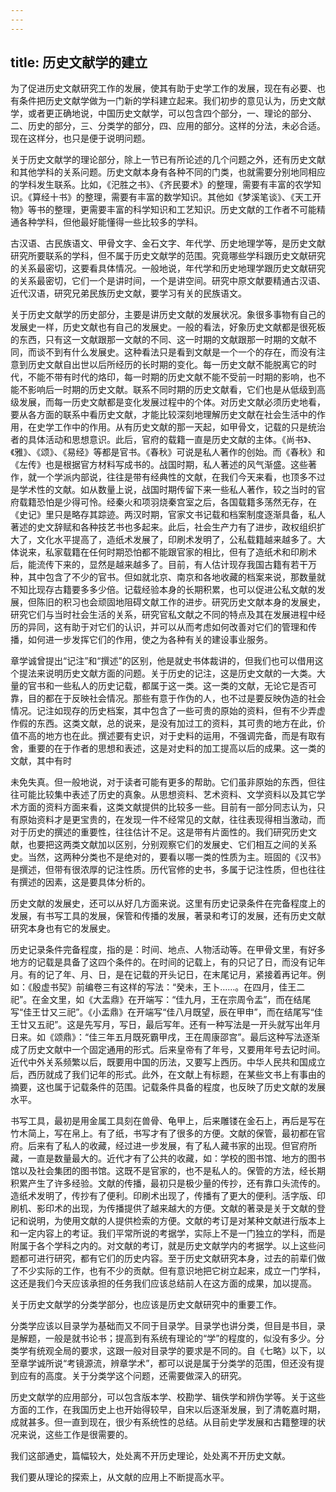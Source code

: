 ```yaml
---
---
---
```

title: 历史文献学的建立
---



为了促进历史文献研究工作的发展，使其有助于史学工作的发展，现在有必要、也有条件把历史文献学做为一门新的学科建立起来。我们初步的意见认为，历史文献学，或者更正确地说，中国历史文献学，可以包含四个部分，一、理论的部分、二、历史的部分，三、分类学的部分，四、应用的部分。这样的分法，未必合适。现在这样分，也只是便于说明问题。

关于历史文献学的理论部分，除上一节已有所论述的几个问题之外，还有历史文献和其他学科的关系问题。历史文献本身有各种不同的门类，也就需要分别地同相应的学科发生联系。比如，《汜胜之书》、《齐民要术》的整理，需要有丰富的农学知识。《算经十书》的整理，需要有丰富的数学知识。其他如《梦溪笔谈》、《天工开物》等书的整理，更需要丰富的科学知识和工艺知识。历史文献的工作者不可能精通各种学科，但他最好能懂得一些比较多的学科。

古汉语、古民族语文、甲骨文字、金石文字、年代学、历史地理学等，是历史文献研究所要联系的学科，但不属于历史文献学的范围。究竟哪些学科跟历史文献研究的关系最密切，这要看具体情况。一般地说，年代学和历史地理学跟历史文献研究的关系最密切，它们一个是讲时间，一个是讲空间。研究中原文献要精通古汉语、近代汉语，研究兄弟民族历史文献，要学习有关的民族语文。

关于历史文献学的历史部分，主要是讲历史文献的发展状况。象很多事物有自己的发展史一样，历史文献也有自己的发展史。一般的看法，好象历史文献都是很死板的东西，只有这一文献跟那一文献的不同、这一时期的文献跟那一时期的文献不同，而谈不到有什么发展史。这种看法只是看到文献是一个一个的存在，而没有注意到历史文献自出世以后所经历的长时期的变化。每一历史文献不能脱离它的时代，不能不带有时代的烙印，每一时期的历史文献不能不受前一时期的影响，也不能不影响后一时期的历史文献。联系不同时期的历史文献看，它们也是从低级到高级发展，而每一历史文献都是变化发展过程中的个体。对历史文献必须历史地看，要从各方面的联系中看历史文献，才能比较深刻地理解历史文献在社会生活中的作用，在史学工作中的作用。从有历史文献的那一天起，如甲骨文，记载的只是统治者的具体活动和思想意识。此后，官府的载籍一直是历史文献的主体。《尚书》、《雅》、《颂》、《易经》等都是官书。《春秋》可说是私人著作的创始。而《春秋》和《左传》也是根据官方材料写成书的。战国时期，私人著述的风气渐盛。这些著作，就一个学派内部说，往往是带有经典性的文献，在我们今天来看，也顶多不过是学术性的文献。如从数量上说，战国时期传留下来一些私人著作，较之当时的官府载籍恐怕是少得可怜。经秦火和项羽烧秦宫室之后，各国载籍多荡然无存，在《史记》里只是略存其踪迹。两汉时期，官家文书记载和档案制度逐渐具备，私人著述的史文辞赋和各种技艺书也多起来。此后，社会生产力有了进步，政权组织扩大了，文化水平提高了，造纸术发展了，印刷术发明了，公私载籍越来越多了。大体说来，私家载籍在任何时期恐怕都不能跟官家的相比，但有了造纸术和印刷术后，能流传下来的，显然是越来越多了。目前，有人估计现存我国古籍有若干万种，其中包含了不少的官书。但如就北京、南京和各地收藏的档案来说，那数量就不知比现存古籍要多多少倍。记载经验本身的长期积累，也可以促进公私文献的发展，但陈旧的积习也会顽固地阻碍文献工作的进步。研究历史文献本身的发展史，研究它们与当时社会生活的关系，研究官私文献之不同的特点及其在发展进程中经历的异同，这有助于对它们的认识，并可以从而考虑如何改善对它们的管理和传播，如何进一步发挥它们的作用，使之为各种有关的建设事业服务。

章学诚曾提出“记注”和“撰述”的区别，他是就史书体裁讲的，但我们也可以借用这个提法来说明历史文献方面的问题。关于历史的记注，这是历史文献的一大类。大量的官书和一些私人的历史记载，都属于这一类。这一类的文献，无论它是否可靠，目的都在于反映社会情况。那些有意于作伪的人，也不过是要反映伪造的社会情况。记注如现存的历史档案，其中包含了一些可贵的原始的资料，但有不少弄虚作假的东西。这类文献，总的说来，是没有加过工的资料，其可贵的地方在此，价值不高的地方也在此。撰述要有史识，对于史料的运用，不强调完备，而是有取有舍，重要的在于作者的思想和表述，这是对史料的加工提高以后的成果。这一类的文献，其中有时

未免失真。但一般地说，对于读者可能有更多的帮助。它们虽非原始的东西，但往往可能比较集中表述了历史的真象。从思想资料、艺术资料、文学资料以及其它学术方面的资料方面来看，这类文献提供的比较多一些。目前有一部分同志认为，只有原始资料才是更宝贵的，在发现一件不经常见的文献，往往表现得相当激动，而对于历史的撰述的重要性，往往估计不足。这是带有片面性的。我们研究历史文献，也要把这两类文献加以区别，分别观察它们的发展史、它们相互之间的关系史。当然，这两种分类也不是绝对的，要看以哪一类的性质为主。班固的《汉书》是撰述，但带有很浓厚的记注性质。历代官修的史书，多属于记注性质，但也往往有撰述的因素，这是要具体分析的。

历史文献的发展史，还可以从好几方面来说。这里有历史记录条件在完备程度上的发展，有书写工具的发展，保管和传播的发展，著录和考订的发展，还有历史文献研究本身也有它的发展史。

历史记录条件完备程度，指的是：时间、地点、人物活动等。在甲骨文里，有好多地方的记载是具备了这四个条件的。在时间的记载上，有的只记了日，而没有记年月。有的记了年、月、日，是在记载的开头记日，在末尾记月，紧接着再记年。例如：《殷虚书契》前编卷三有这样的写法：“癸未，王卜……。在四月，佳王二祀”。在金文里，如《大盂鼎》在开端写：“佳九月，王在宗周令盂”，而在结尾写“佳王廿又三祀”。《小盂鼎》在开端写“佳八月既望，辰在甲申”，而在结尾写“佳王廿又五祀”。这是先写月，写日，最后写年。还有一种写法是一开头就写出年月日来。如《颂鼎》：“佳三年五月既死霸甲戌，王在周康邵宫”。最后这种写法逐渐成了历史文献中一个固定通用的形式。后来皇帝有了年号，又要用年号去记时间。近代中外关系频繁以后，既要用中国的历法，又要写上西历。中华人民共和国成立后，西历就成了我们记年的形式。此外，在文献上有标题，在某些文书上有事由的摘要，这也属于记载条件的范围。记载条件具备的程度，也反映了历史文献的发展水平。

书写工具，最初是用金属工具刻在兽骨、龟甲上，后来雕镂在金石上，再后是写在竹木简上，写在帛上。有了纸，书写才有了很多的方便。文献的保管，最初都在官府。后来有了私人的收藏，经过进一步发展，有了私人藏书家的出现。但官府所藏，一直是数量最大的。近代才有了公共的收藏，如：学校的图书馆、地方的图书馆以及社会集团的图书馆。这既不是官家的，也不是私人的。保管的方法，经长期积累产生了许多经验。文献的传播，最初只是极少量的传抄，还有靠口头流传的。造纸术发明了，传抄有了便利。印刷术出现了，传播有了更大的便利。活字版、印刷机、影印术的出现，为传播提供了越来越大的方便。文献的著录是关于文献的登记和说明，为使用文献的人提供检索的方便。文献的考订是对某种文献进行版本上和一定内容上的考证。我们平常所说的考据学，实际上不是一门独立的学科，而是附属于各个学科之内的。对文献的考订，就是历史文献学内的考据学。以上这些问题都可进行研究，都有它们的历史内容。至于历史文献研究本身，过去的前辈们做了不少实际的工作，也有不少的贡献。但有意识地把它树立起来，成立一门学科，这还是我们今天应该承担的任务我们应该总结前人在这方面的成果，加以提高。

关于历史文献学的分类学部分，也应该是历史文献研究中的重要工作。

分类学应该以目录学为基础而又不同于目录学。目录学也讲分类，但目是书目，录是解题，一般是就书论书；提高到有系统有理论的“学”的程度的，似没有多少。分类学有统观全局的要求，这跟一般对目录学的要求是不同的。自《七略》以下，以至章学诚所说“考镜源流，辨章学术”，都可以说是属于分类学的范围，但还没有提到应有的高度。关于分类学这个问题，还需要做深入的研究。

历史文献学的应用部分，可以包含版本学、校勘学、辑佚学和辨伪学等。关于这些方面的工作，在我国历史上也开始得较早，自宋以后逐渐发展，到了清乾嘉时期，成就甚多。但一直到现在，很少有系统性的总结。从目前史学发展和古籍整理的状况来说，这些工作是很需要的。

我们这部通史，篇幅较大，处处离不开历史理论，处处离不开历史文献。

我们要从理论的探索上，从文献的应用上不断提高水平。